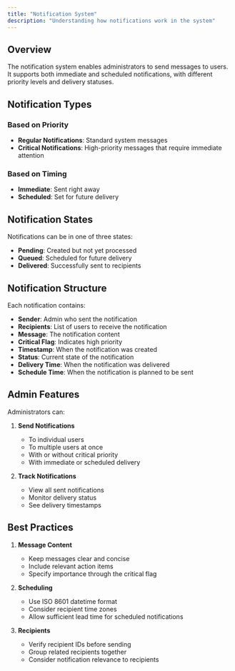 ```yaml
---
title: "Notification System"
description: "Understanding how notifications work in the system"
---
```


## Overview

The notification system enables administrators to send messages to users. It supports both immediate and scheduled notifications, with different priority levels and delivery statuses.

## Notification Types

### Based on Priority
- **Regular Notifications**: Standard system messages
- **Critical Notifications**: High-priority messages that require immediate attention

### Based on Timing
- **Immediate**: Sent right away
- **Scheduled**: Set for future delivery

## Notification States

Notifications can be in one of three states:
- **Pending**: Created but not yet processed
- **Queued**: Scheduled for future delivery
- **Delivered**: Successfully sent to recipients

## Notification Structure

Each notification contains:
- **Sender**: Admin who sent the notification
- **Recipients**: List of users to receive the notification
- **Message**: The notification content
- **Critical Flag**: Indicates high priority
- **Timestamp**: When the notification was created
- **Status**: Current state of the notification
- **Delivery Time**: When the notification was delivered
- **Schedule Time**: When the notification is planned to be sent

## Admin Features

Administrators can:
1. **Send Notifications**
   - To individual users
   - To multiple users at once
   - With or without critical priority
   - With immediate or scheduled delivery

2. **Track Notifications**
   - View all sent notifications
   - Monitor delivery status
   - See delivery timestamps

## Best Practices

1. **Message Content**
   - Keep messages clear and concise
   - Include relevant action items
   - Specify importance through the critical flag

2. **Scheduling**
   - Use ISO 8601 datetime format
   - Consider recipient time zones
   - Allow sufficient lead time for scheduled notifications

3. **Recipients**
   - Verify recipient IDs before sending
   - Group related recipients together
   - Consider notification relevance to recipients
